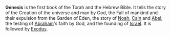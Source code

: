 {{subpages}}

{{dambigbox|text=for the British rock band, see [[Genesis (band)]].}}
'''Genesis''' is the first book of the Torah and the Hebrew Bible. It tells the story of the Creation of the universe and man by God, the Fall of mankind and their expulsion from the Garden of Eden, the story of [[Noah]], [[Cain]] and [[Abel]], the testing of [[Abraham]]'s faith by God, and the founding of [[Israel]]. It is followed by [[Exodus]].